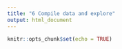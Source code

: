 ```yaml
---
title: "6 Compile data and explore"
output: html_document
---
```


```r
knitr::opts_chunk$set(echo = TRUE)
```

